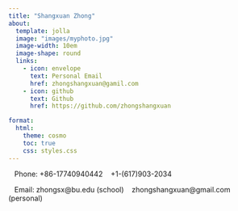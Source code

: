 ```yaml
---
title: "Shangxuan Zhong"
about:
  template: jolla
  image: "images/myphoto.jpg"
  image-width: 10em
  image-shape: round
  links:
    - icon: envelope
      text: Personal Email    
      href: zhongshangxuan@gamil.com
    - icon: github
      text: Github
      href: https://github.com/zhongshangxuan

format:
  html:
    theme: cosmo
    toc: true
    css: styles.css
---
```

&nbsp;&nbsp; Phone: +86-17740940442 &nbsp;&nbsp; +1-(617)903-2034

&nbsp;&nbsp; Email: zhongsx@bu.edu (school) &nbsp;&nbsp; zhongshangxuan@gmail.com (personal)